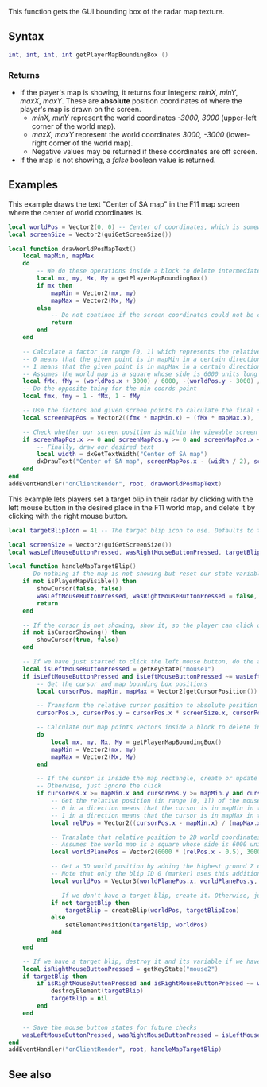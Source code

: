 
{{Client function}}
This function gets the GUI bounding box of the radar map texture.

==Syntax==
<syntaxhighlight lang="lua">int, int, int, int getPlayerMapBoundingBox ()</syntaxhighlight>

===Returns===
* If the player's map is showing, it returns four integers: ''minX'', ''minY'', ''maxX'', ''maxY''.  These are '''absolute''' position coordinates of where the player's map is drawn on the screen.
** ''minX, minY'' represent the world coordinates ''-3000, 3000'' (upper-left corner of the world map).
** ''maxX, maxY'' represent the world coordinates ''3000, -3000'' (lower-right corner of the world map).
** Negative values may be returned if these coordinates are off screen.
* If the map is not showing, a ''false'' boolean value is returned.

==Examples==
This example draws the text "Center of SA map" in the F11 map screen where the center of world coordinates is.
<syntaxhighlight lang="lua">
local worldPos = Vector2(0, 0) -- Center of coordinates, which is somewhere in Blueberry Acres
local screenSize = Vector2(guiGetScreenSize())

local function drawWorldPosMapText()
    local mapMin, mapMax
    do
        -- We do these operations inside a block to delete intermediate variables automatically
        local mx, my, Mx, My = getPlayerMapBoundingBox()
        if mx then
            mapMin = Vector2(mx, my)
            mapMax = Vector2(Mx, My)
        else
            -- Do not continue if the screen coordinates could not be calculated (i.e. map is not showing)
            return
        end
    end

    -- Calculate a factor in range [0, 1] which represents the relative distance to the max world coords point from the min world coords point of the given coordinates (worldPos)
    -- 0 means that the given point is in mapMin in a certain direction
    -- 1 means that the given point is in mapMax in a certain direction
    -- Assumes the world map is a square whose side is 6000 units long
    local fMx, fMy = (worldPos.x + 3000) / 6000, -(worldPos.y - 3000) / 6000
    -- Do the opposite thing for the min coords point
    local fmx, fmy = 1 - fMx, 1 - fMy

    -- Use the factors and given screen points to calculate the final screen coords of our world position in the map
    local screenMapPos = Vector2((fmx * mapMin.x) + (fMx * mapMax.x), (fmy * mapMin.y) + (fMy * mapMax.y))

    -- Check whether our screen position is within the viewable screen area (this is not necessary when working with dxDrawText anyway)
    if screenMapPos.x >= 0 and screenMapPos.y >= 0 and screenMapPos.x <= screenSize.x and screenMapPos.y <= screenSize.y then
        -- Finally, draw our desired text
        local width = dxGetTextWidth("Center of SA map")
        dxDrawText("Center of SA map", screenMapPos.x - (width / 2), screenMapPos.y, screenMapPos.x + (width / 2), screenMapPos.y, tocolor(255, 255, 0), 1, "default", "center", "center")
    end
end
addEventHandler("onClientRender", root, drawWorldPosMapText)
</syntaxhighlight>

This example lets players set a target blip in their radar by clicking with the left mouse button in the desired place in the F11 world map, and delete it by clicking with the right mouse button.
<syntaxhighlight lang="lua">
local targetBlipIcon = 41 -- The target blip icon to use. Defaults to the Waypoint icon

local screenSize = Vector2(guiGetScreenSize())
local wasLeftMouseButtonPressed, wasRightMouseButtonPressed, targetBlip = false, false

local function handleMapTargetBlip()
    -- Do nothing if the map is not showing but reset our state variables and mouse
    if not isPlayerMapVisible() then
        showCursor(false, false)
        wasLeftMouseButtonPressed, wasRightMouseButtonPressed = false, false
        return
    end

    -- If the cursor is not showing, show it, so the player can click on the desired target point
    if not isCursorShowing() then
        showCursor(true, false)
    end

    -- If we have just started to click the left mouse button, do the actual target blip creation
    local isLeftMouseButtonPressed = getKeyState("mouse1")
    if isLeftMouseButtonPressed and isLeftMouseButtonPressed ~= wasLeftMouseButtonPressed then
        -- Get the cursor and map bounding box positions
        local cursorPos, mapMin, mapMax = Vector2(getCursorPosition())

        -- Transform the relative cursor position to absolute position
        cursorPos.x, cursorPos.y = cursorPos.x * screenSize.x, cursorPos.y * screenSize.y

        -- Calculate our map points vectors inside a block to delete intermediate variables automatically
        do
            local mx, my, Mx, My = getPlayerMapBoundingBox()
            mapMin = Vector2(mx, my)
            mapMax = Vector2(Mx, My)
        end

        -- If the cursor is inside the map rectangle, create or update the target blip
        -- Otherwise, just ignore the click
        if cursorPos.x >= mapMin.x and cursorPos.y >= mapMin.y and cursorPos.x <= mapMax.x and cursorPos.y <= mapMax.y then
            -- Get the relative position (in range [0, 1]) of the mouse click point from the mapMin point
            -- 0 in a direction means that the cursor is in mapMin in that direction
            -- 1 in a direction means that the cursor is in mapMax in that direction
            local relPos = Vector2((cursorPos.x - mapMin.x) / (mapMax.x - mapMin.x), (cursorPos.y - mapMin.y) / (mapMax.y - mapMin.y))

            -- Translate that relative position to 2D world coordinates
            -- Assumes the world map is a square whose side is 6000 units long
            local worldPlanePos = Vector2(6000 * (relPos.x - 0.5), 3000 - (relPos.y * 6000))

            -- Get a 3D world position by adding the highest ground Z coordinate, which is what we usually want
            -- Note that only the blip ID 0 (marker) uses this additional coordinate. For the rest of blips, we could pass a dummy value instead
            local worldPos = Vector3(worldPlanePos.x, worldPlanePos.y, getGroundPosition(worldPlanePos.x, worldPlanePos.y, 3000))

            -- If we don't have a target blip, create it. Otherwise, just update its position
            if not targetBlip then
                targetBlip = createBlip(worldPos, targetBlipIcon)
            else
                setElementPosition(targetBlip, worldPos)
            end
        end
    end

    -- If we have a target blip, destroy it and its variable if we have just started to click the right mouse button
    local isRightMouseButtonPressed = getKeyState("mouse2")
    if targetBlip then
        if isRightMouseButtonPressed and isRightMouseButtonPressed ~= wasRightMouseButtonPressed then
            destroyElement(targetBlip)
            targetBlip = nil
        end
    end

    -- Save the mouse button states for future checks
    wasLeftMouseButtonPressed, wasRightMouseButtonPressed = isLeftMouseButtonPressed, isRightMouseButtonPressed
end
addEventHandler("onClientRender", root, handleMapTargetBlip)
</syntaxhighlight>

==See also==
{{Client player functions}}